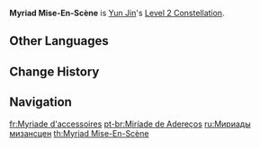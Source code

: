 {{Constellation Infobox
|image       = Constellation Myriad Mise-En-Scène.png
|description = After [[Cliffbreaker's Banner]] is unleashed, all nearby party members' Normal Attack DMG is increased by 15% for 12s.
|level       = 2
|character   = Yun Jin
|utility1    = Normal Attack DMG Increase
|utility2    = Party Normal Attack DMG Increase
|utility3    = DMG Bonus
|utility4    = Party
}}
'''Myriad Mise-En-Scène''' is [[Yun Jin]]'s [[Level 2 Constellation]].

==Other Languages==
{{Other Languages
|en      = Myriad Mise-En-Scène
|zhs     = 诸般切末
|zhs_rm  = Zhūbān Qièmò
|zht     = 諸般切末
|zht_rm  = Zhūbān Qièmò
|zh_tl   = Various Mise-En-Scène
|ja      = 諸般切末
|ja_rm   = Shohan Setsumatsu{{Assumed}}
|ja_tl   = Various Mise-En-Scène
|zhja_note = {{zh|切末}} is a literary term for mise-en-scène, or stage setting and preparation.
|ko      = 다양한 소품
|ko_rm   = Dayanghan Sopum
|ko_tl   = Various Props
|es      = Atrezo
|es_tl   = Props
|fr      = Myriade d'accessoires
|fr_tl   = Myriad of Accessories
|ru      = Мириады мизансцен
|ru_tl   = Myriad Mise-En-Scène
|th      = Myriad Mise-En-Scène
|vi      = {{tt|Chư Bàn Thiết Mạt|諸般切末}}
|vi_tl   = Various Props{{Sino|vi}}
|de      = Unzählige Requisiten
|de_tl   = Uncountable Requisites
|id      = Myriad Mise-En-Scène
|pt      = Miríade de Adereços
|pt_tl   = 
|tr      = Zengin Mizansen
|tr_tl   = 
|it      = Regia teatrale
|it_tl   = Theater Direction
}}

==Change History==
{{Change History|2.4}}

==Navigation==
{{Talent Navbox|Yun Jin}}

[[fr:Myriade d'accessoires]]
[[pt-br:Miríade de Adereços]]
[[ru:Мириады мизансцен]]
[[th:Myriad Mise-En-Scène]]